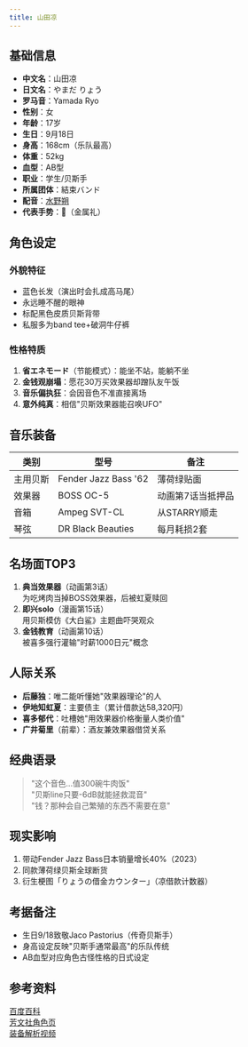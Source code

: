 ```yaml
---
title: 山田凉
---
```


## 基础信息
- **中文名**：山田凉  
- **日文名**：やまだ りょう  
- **罗马音**：Yamada Ryo  
- **性别**：女  
- **年龄**：17岁  
- **生日**：9月18日  
- **身高**：168cm（乐队最高）  
- **体重**：52kg  
- **血型**：AB型  
- **职业**：学生/贝斯手  
- **所属团体**：結束バンド  
- **配音**：[水野朔](https://baike.baidu.com/item/%E6%B0%B4%E9%87%8E%E6%9C%94)  
- **代表手势**：🤘（金属礼） 

## 角色设定
### 外貌特征
- 蓝色长发（演出时会扎成高马尾）
- 永远睡不醒的眼神
- 标配黑色皮质贝斯背带
- 私服多为band tee+破洞牛仔裤

### 性格特质
1. **省エネモード**（节能模式）：能坐不站，能躺不坐
2. **金钱观崩塌**：愿花30万买效果器却蹭队友午饭
3. **音乐偏执狂**：会因音色不准直接离场
4. **意外纯真**：相信"贝斯效果器能召唤UFO"

## 音乐装备
| 类别 | 型号 | 备注 |
|------|------|------|
| 主用贝斯 | Fender Jazz Bass '62 | 薄荷绿贴面 |
| 效果器 | BOSS OC-5 | 动画第7话当抵押品 |
| 音箱 | Ampeg SVT-CL | 从STARRY顺走 |
| 琴弦 | DR Black Beauties | 每月耗损2套 |

## 名场面TOP3
1. **典当效果器**（动画第3话）  
   为吃烤肉当掉BOSS效果器，后被虹夏赎回
2. **即兴solo**（漫画第15话）  
   用贝斯模仿《大白鲨》主题曲吓哭观众
3. **金钱教育**（动画第10话）  
   被喜多强行灌输"时薪1000日元"概念

## 人际关系
- **后藤独**：唯二能听懂她"效果器理论"的人
- **伊地知虹夏**：主要债主（累计借款达58,320円）
- **喜多郁代**：吐槽她"用效果器价格衡量人类价值"
- **广井菊里**（前辈）：酒友兼效果器借贷关系

## 经典语录
> "这个音色...值300碗牛肉饭"  
> "贝斯line只要-6dB就能拯救混音"  
> "钱？那种会自己繁殖的东西不需要在意"

## 现实影响
1. 带动Fender Jazz Bass日本销量增长40%（2023）
2. 同款薄荷绿贝斯全球断货
3. 衍生梗图「りょうの借金カウンター」（凉借款计数器）

## 考据备注
- 生日9/18致敬Jaco Pastorius（传奇贝斯手）
- 身高设定反映"贝斯手通常最高"的乐队传统
- AB血型对应角色古怪性格的日式设定

## 参考资料
[百度百科](https://baike.baidu.com/item/%E5%B1%B1%E7%94%B0%E5%87%89/57098882)  
[芳文社角色页](https://www.dokidokivisual.com/comics/character/00000088_00003.html)  
[装备解析视频](https://www.youtube.com/watch?v=RYObJhTzSYw)
